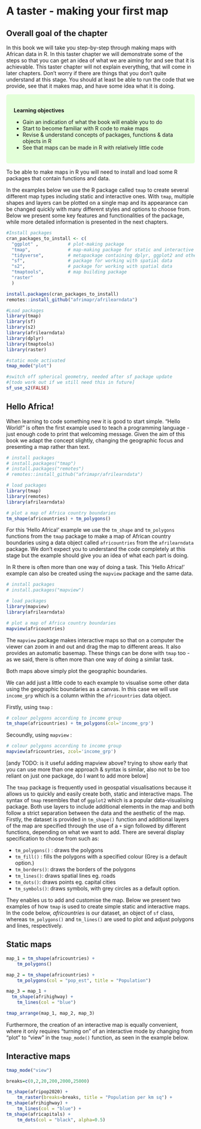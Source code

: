 # A taster - making your first map  {#taster} 

## Overall goal of the chapter

In this book we will take you step-by-step through making maps with African data in R. In this taster chapter we will demonstrate some of the steps so that you can get an idea of what we are aiming for and see that it is achievable. This taster chapter will not explain everything, that will come in later chapters. Don't worry if there are things that you don't quite understand at this stage. You should at least be able to run the code that we provide, see that it makes map, and have some idea what it is doing. 

<style>
div.green { background-color:#e3ffd9; border-radius: 5px; padding: 20px;}
</style>
<div class = "green">
**Learning objectives**

- Gain an indication of what the book will enable you to do
- Start to become familiar with R code to make maps
- Revise & understand concepts of packages, functions & data objects in R
- See that maps can be made in R with relatively little code

</div>


To be able to make maps in R you will need to install and load some R packages that contain functions and data.

In the examples below we use the R package called `tmap` to create several different map types including static and interactive ones. With `tmap`, multiple shapes and layers can be plotted on a single map and its appearance can be changed quickly with many different styles and options to choose from. Below we present some key features and functionalities of the package, while more detailed information is presented in the next chapters. 


```r
#Install packages
cran_packages_to_install <- c(
  "ggplot" ,           # plot-making package
  "tmap",              # map-making package for static and interactive maps
  "tidyverse",         # metapackage containing dplyr, ggplot2 and other packages
  "sf",                # package for working with spatial data
  "s2",                # package for working with spatial data
  "tmaptools",         # map building package
  "raster"
  )

install.packages(cran_packages_to_install)
remotes::install_github("afrimapr/afrilearndata")
```

```r
#Load packages
library(tmap)
library(sf)
library(s2)
library(afrilearndata)
library(dplyr)
library(tmaptools)
library(raster) 
```

```r
#static mode activated
tmap_mode("plot")

#switch off spherical geometry, needed after sf package update
#[todo work out if we still need this in future]
sf_use_s2(FALSE) 

```

## Hello Africa!

When learning to code something new it is good to start simple. "Hello World!" is often the first example used to teach a programming language - just enough code to print that welcoming message. Given the aim of this book we adapt the concept slightly, changing the geographic focus and presenting a map rather than text.  


```r

# install packages
# install.packages("tmap")
# install.packages("remotes")
# remotes::install_github("afrimapr/afrilearndata")

# load packages
library(tmap)
library(remotes)
library(afrilearndata)

# plot a map of Africa country boundaries
tm_shape(africountries) + tm_polygons() 

```

For this 'Hello Africa!' example we use the `tm_shape` and `tm_polygons` functions from the `tmap` package to make a map of African country boundaries using a data object called `africountries` from the `afrilearndata` package. We don't expect you to understand the code completely at this stage but the example should give you an idea of what each part is doing.

In R there is often more than one way of doing a task. This 'Hello Africa!' example can also be created using the `mapview` package and the same data.

```r

# install packages
# install.packages("mapview")

# load packages
library(mapview)
library(afrilearndata)

# plot a map of Africa country boundaries
mapview(africountries) 

```

The `mapview` package makes interactive maps so that on a computer the viewer can zoom in and out and drag the map to different areas. It also provides an automatic basemap. These things can be done with `tmap` too - as we said, there is often more than one way of doing a similar task.

Both maps above simply plot the geographic boundaries. 

We can add just a little code to each example to visualise some other data using the geographic boundaries as a canvas. In this case we will use `income_grp` which is a column within the `africountries` data object.

Firstly, using `tmap` :

```r

# colour polygons according to income group
tm_shape(africountries) + tm_polygons(col='income_grp')

```

Secoundly, using `mapview` :

```r

# colour polygons according to income group
mapview(africountries, zcol='income_grp')

```

[andy TODO: is it useful adding mapview above? trying to show early that you can use more than one approach & syntax is similar, also not to be too reliant on just one package, do I want to add more below]


The `tmap` package is frequently used in geospatial visualisations because it allows us to quickly and easily create both, static and interactive maps. The syntax of `tmap` resembles that of `ggplot2` which is a popular data-visualising package. Both use layers to include additional elements in the map and both follow a strict separation between the data and the aesthetic of the map. Firstly, the dataset is provided in `tm_shape()` function and additional layers of the map are specified through the use of a `+` sign followed by different functions, depending on what we want to add. There are several display specification to choose from such as:

- `tm_polygons()` : draws the polygons
- `tm_fill()` : fills the polygons with a specified colour (Grey is a default option.)
- `tm_borders()`: draws the borders of the polygons
- `tm_lines()`: draws spatial lines eg. roads
- `tm_dots()`: draws points eg. capital cities 
- `tm_symbols()`: draws symbols, with grey circles as a default option.

They enables us to add and customise the map. Below we present two examples of how `tmap` is used to create simple static and interactive maps. In the code below, *africountries* is our dataset, an object of `sf` class, whereas `tm_polygons()` and `tm_lines()` are used to plot and adjust polygons and lines, respectively.

## Static maps
```r

map_1 = tm_shape(africountries) +
    tm_polygons()

map_2 = tm_shape(africountries) +
    tm_polygons(col = "pop_est", title = "Population")

map_3 = map_1 +
  tm_shape(afrihighway) +
    tm_lines(col = "blue")

tmap_arrange(map_1, map_2, map_3)

```

Furthermore, the creation of an interactive map is equally convenient, where it only requires "turning on" of an interactive mode by changing from "plot" to "view" in the `tmap_mode()` function, as seen in the example below.

## Interactive maps
```r
tmap_mode("view")

breaks=c(0,2,20,200,2000,25000)

tm_shape(afripop2020) +
    tm_raster(breaks=breaks, title = "Population per km sq") +
tm_shape(afrihighway) +
    tm_lines(col = "blue") +
tm_shape(africapitals) +
    tm_dots(col = "black", alpha=0.5)
```
